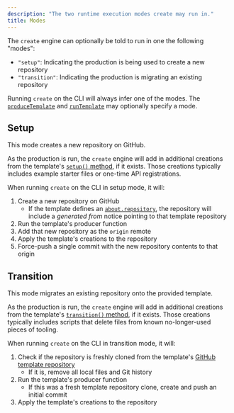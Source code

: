 ```yaml
---
description: "The two runtime execution modes create may run in."
title: Modes
---
```


The `create` engine can optionally be told to run in one the following "modes":

- `"setup"`: Indicating the production is being used to create a new repository
- `"transition"`: Indicating the production is migrating an existing repository

Running `create` on the CLI will always infer one of the modes.
The [`produceTemplate`](/build/apis/produce-template) and [`runTemplate`](/build/apis/run-template) may optionally specify a mode.

## Setup

This mode creates a new repository on GitHub.

As the production is run, the `create` engine will add in additional creations from the template's [`setup()` method](/build/apis/create-template#transition), if it exists.
Those creations typically includes example starter files or one-time API registrations.

When running `create` on the CLI in setup mode, it will:

1. Create a new repository on GitHub
   - If the template defines an [`about.repository`](/build/apis/create-template#about), the repository will include a _generated from_ notice pointing to that template repository
2. Run the template's producer function
3. Add that new repository as the `origin` remote
4. Apply the template's creations to the repository
5. Force-push a single commit with the new repository contents to that origin

## Transition

This mode migrates an existing repository onto the provided template.

As the production is run, the `create` engine will add in additional creations from the template's [`transition()` method](/build/apis/create-template#transition), if it exists.
Those creations typically includes scripts that delete files from known no-longer-used pieces of tooling.

When running `create` on the CLI in transition mode, it will:

1. Check if the repository is freshly cloned from the template's [GitHub template repository](https://docs.github.com/en/repositories/creating-and-managing-repositories/creating-a-repository-from-a-template)
   - If it is, remove all local files and Git history
2. Run the template's producer function
   - If this was a fresh template repository clone, create and push an initial commit
3. Apply the template's creations to the repository
